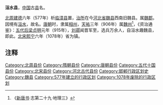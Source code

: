 '''洹水县'''，[[中国|中国]]古[[县|县]]名。

[[北周|北周]][[建德_(北周)|建德]]六年（577年）析[[临漳县|临漳县]]置，[[治所|治所]]在今[[河北省|河北省]][[魏县|魏县]]西南旧魏县。属[[魏郡|魏郡]]。因境有[[洹水|洹水]]，故名。[[唐朝|唐朝]]时，隶属[[相州_(北周)|相州]]，[[天祐_(唐朝)|天祐]]三年（906年）属[[魏州|魏州]]<ref>《[[新唐书|新唐书]]·志第二十九·地理三》</ref>，《资治通鉴》：[[五代|五代]][[后梁|后梁]][[贞明_(后梁)|贞明]]元年（915年），[[刘鄩|刘鄩]]闻晋军至，选兵万余人，自洹水趣魏县，即此。[[北宋|北宋]][[熙宁|熙宁]]六年（1078年）省为镇。 

== 注释 ==

{{Reflist|2}}
{{河北行政区划小作品}}
[[Category:北周县份|Category:北周县份]]
[[Category:隋朝县份|Category:隋朝县份]]
[[Category:唐朝县份|Category:唐朝县份]]
[[Category:五代十国县份|Category:五代十国县份]]
[[Category:北宋县份|Category:北宋县份]]
[[Category:河北古代县份|Category:河北古代县份]]
[[Category:邯郸行政区划史|Category:邯郸行政区划史]]
[[Category:魏县|Category:魏县]]
[[Category:577年建立的行政区划|Category:577年建立的行政区划]]
[[Category:1078年废除的行政区划|Category:1078年废除的行政区划]]